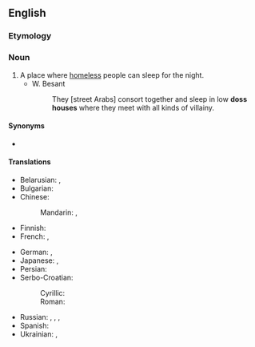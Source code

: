 {{also|dosshouse}}
==English==

===Etymology===
{{compound|en|doss|house}}

===Noun===
{{en-noun}}

# A place where [[homeless]] people can sleep for the night.
#* W. Besant
#*: They [street Arabs] consort together and sleep in low '''doss houses''' where they meet with all kinds of villainy.

====Synonyms====
* {{l|en|flophouse}}

====Translations====
{{trans-top|sleeping-place for the homeless}}
* Belarusian: {{t|be|прыту́лак|m}}, {{t|be|начле́жка|f}}
* Bulgarian: {{t|bg|нощен приют|m|sc=Cyrl}}
* Chinese:
*: Mandarin: {{t|cmn|[[廉價]][[之]][[旅館]]|sc=Hani}}, {{t|cmn|[[廉价]][[之]][[旅馆]]|tr=liánjià zhī lǚguǎn|sc=Hani}}
* Finnish: {{t+|fi|yömaja}}
* French: {{t|fr|asile de nuit|m}}, {{t+|fr|asile|m}}
{{trans-mid}}
* German: {{t+|de|Absteige|f}}, {{t+|de|Penne|f}}
* Japanese: {{t|ja|どや|tr=doya|sc=Jpan}}, {{t|ja|安宿|tr=やすやど, yasuyado|sc=Jpan}}
* Persian: {{t|fa|شبخانه|tr=šab-xâne|sc=fa-Arab}}
* Serbo-Croatian:
*: Cyrillic: {{t|sh|преноћиште|n}}
*: Roman: {{t+|sh|prenoćište|n}}
* Russian: {{t+|ru|ночле́жка|f}}, {{t|ru|[[ночле́жный]] [[дом]]|m}}, {{t+|ru|прию́т|m}}, {{t|ru|[[ночно́й]] [[прию́т]]|m}}
* Spanish: {{t+|es|albergue|m}}
* Ukrainian: {{t+|uk|прию́т|m}}, {{t+|uk|нічлі́жка|f}}
{{trans-bottom}}